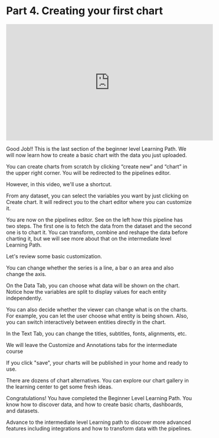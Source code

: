 # Part 4. Creating your first chart

<iframe width="560" height="315" src="https://www.youtube.com/embed/Oqmg-OZhQ4E" title="YouTube video player" frameborder="0" allow="accelerometer; autoplay; clipboard-write; encrypted-media; gyroscope; picture-in-picture; web-share" allowfullscreen></iframe>

Good Job!! This is the last section of the beginner level Learning Path. We will now learn how to create a basic chart with the data you just uploaded.

You can create charts from scratch by clicking “create new” and “chart” in the upper right corner. You will be redirected to the pipelines editor.

However, in this video, we'll use a shortcut.

From any dataset, you can select the variables you want by just clicking on Create chart. It will redirect you to the chart editor where you can customize it.

You are now on the pipelines editor. See on the left how this pipeline has two steps. The first one is to fetch the data from the dataset and the second one is to chart it. You can transform, combine and reshape the data before charting it, but we will see more about that on the intermediate level Learning Path.

Let's review some basic customization.

You can change whether the series is a line, a bar o an area and also change the axis.

On the Data Tab, you can choose what data will be shown on the chart. Notice how the variables are split to display values for each entity independently.

You can also decide whether the viewer can change what is on the charts. For example, you can let the user choose what entity is being shown. Also, you can switch interactively between entities directly in the chart.

In the Text Tab, you can change the titles, subtitles, fonts, alignments, etc.

We will leave the Customize and Annotations tabs for the intermediate course

If you click "save", your charts will be published in your home and ready to use.

There are dozens of chart alternatives. You can explore our chart gallery in the learning center to get some fresh ideas.

Congratulations! You have completed the Beginner Level Learning Path. You know how to discover data, and how to create basic charts, dashboards, and datasets.

Advance to the intermediate level Learning path to discover more advanced features including integrations and how to transform data with the pipelines. 